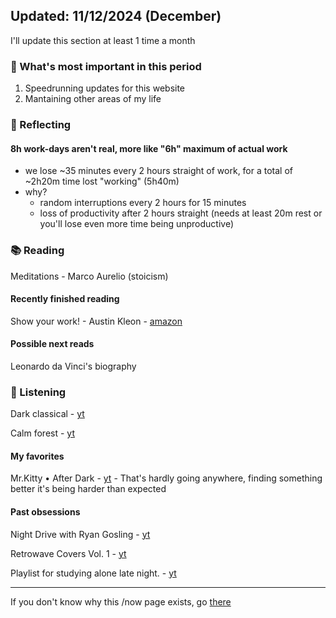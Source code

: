 ## Updated: 11/12/2024 (December)
I'll update this section at least 1 time a month

### 💠 What's most important in this period
1. Speedrunning updates for this website
2. Mantaining other areas of my life


### 💭 Reflecting
#### 8h work-days aren't real, more like "6h" maximum of actual work
- we lose ~35 minutes every 2 hours straight of work, for a total of ~2h20m time lost "working" (5h40m)
- why?
  - random interruptions every 2 hours for 15 minutes
  - loss of productivity after 2 hours straight (needs at least 20m rest or you'll lose even more time being unproductive) 


### 📚 Reading
Meditations - Marco Aurelio (stoicism)
#### Recently finished reading
Show your work! - Austin Kleon - [amazon](https://www.amazon.com/Show-Your-Work-Creativity-Discovered/dp/076117897X/ref=sr_1_1?__mk_it_IT=%C3%85M%C3%85%C5%BD%C3%95%C3%91&keywords=show+your+work&sr=8-1)
#### Possible next reads
Leonardo da Vinci's biography


### 🎵 Listening
Dark classical - [yt](https://www.youtube.com/watch?v=rrfsfWrxfiA&pp=ygUUZGFyayBjYWxzc2ljYWwgbXVzaWM%3D)

Calm forest - [yt](https://www.youtube.com/watch?v=hlWiI4xVXKY)

#### My favorites
Mr.Kitty • After Dark - [yt](https://www.youtube.com/watch?v=As3LGNTlPQ0) - That's hardly going anywhere, finding something better it's being harder than expected

#### Past obsessions

Night Drive with Ryan Gosling - [yt](https://www.youtube.com/watch?v=0MKj01Et9t8)

Retrowave Covers Vol. 1 - [yt](https://www.youtube.com/watch?v=Rzzpy930SII)

Playlist for studying alone late night. - [yt](https://www.youtube.com/watch?v=SxNVMMBA7CI)

---

If you don't know why this /now page exists, go [there](https://nownownow.com/about)